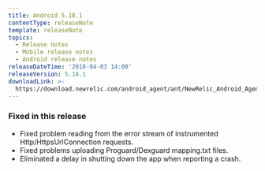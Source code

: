 ```yaml
---
title: Android 5.18.1
contentType: releaseNote
template: releaseNote
topics:
  - Release notes
  - Mobile release notes
  - Android release notes
releaseDateTime: '2018-04-03 14:00'
releaseVersion: 5.18.1
downloadLink: >-
  https://download.newrelic.com/android_agent/ant/NewRelic_Android_Agent_5.18.1.zip
---
```


### Fixed in this release

* Fixed problem reading from the error stream of instrumented Http/HttpsUrlConnection requests.
* Fixed problems uploading Proguard/Dexguard mapping.txt files.
* Eliminated a delay in shutting down the app when reporting a crash.
